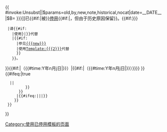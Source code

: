 {{ {{{|safesubst:}}}#invoke:Unsubst||$params=old,by,new,note,historical,nocat|date=__DATE__|$B=
{{Ombox
| image     = [[Image:Stop hand nuvola.svg|40px]]
| type      = delete
| text      = [[{{{old|Template:{{{1|{{PAGENAME}}}}}}}}]]已{{#if:{{{by|}}}|被{{{by}}}}}[[已弃用|停用]]{{#if:{{{historical|}}}|，但由于历史原因保留}}。{{#if:{{{new|{{{2<includeonly>|</includeonly>}}}}}}
  |请{{#if:{{{3|}}}
    |使用{{tlx|{{{new|{{{2}}}}}}|{{{3}}}}}代替
    |{{#if:{{{new|}}}
      |参见[[{{{new}}}]]
      |使用[[Template:{{{2}}}]]代替
      }}
    }}。
}}{{{note|}}}{{#if:{{{date|}}}|（{{#time:Y年n月j日|{{{date}}}}}）|{{#if:{{{time|<noinclude>1</noinclude>}}}|（{{#time:Y年n月j日|{{{time<noinclude>|now</noinclude>}}}}}）}}}}
}}{{#ifeq:{{{nocat|}}}|true
   ||{{Template other
      |{{When on basepage<!-- 不将子页面加入分类，如/doc、/sandbox或/testcases -->
         |{{#ifeq:{{PAGENAME}}|{{ucfirst:{{{1|{{PAGENAME}}}}}}}<!-- 只用于停用模板本身 -->
            |<includeonly>{{#if:{{{historical|}}}|[[Category:因历史原因保留的已停用模板]]|[[Category:已停用模板]]}}</includeonly>
          }}
       }}
      |{{#ifeq:{{{old|}}}|{{FULLPAGENAME}}||[[Category:使用已停用模板的页面]]}}
     }}
  }}
}}<noinclude>
{{Documentation}}
<!-- 请将分类添加进/doc子页面，跨语言链接放入维基数据。 -->
</noinclude>